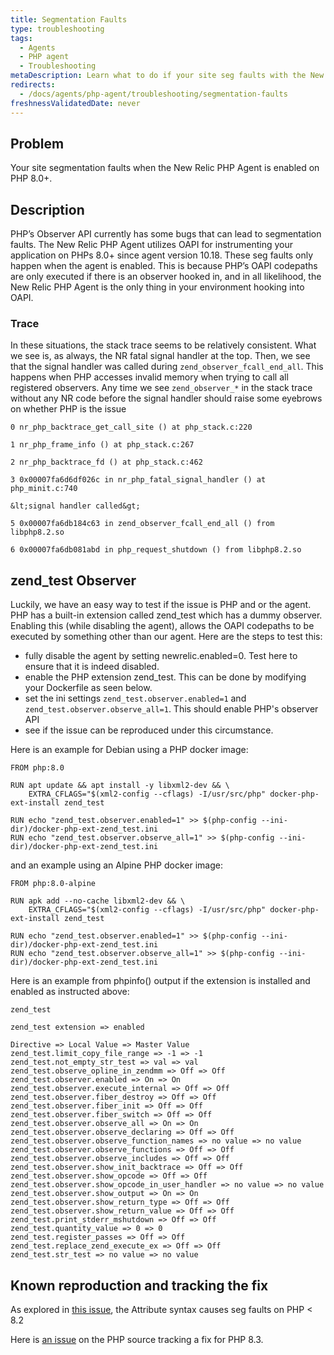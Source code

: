 ```yaml
---
title: Segmentation Faults
type: troubleshooting
tags:
  - Agents
  - PHP agent
  - Troubleshooting
metaDescription: Learn what to do if your site seg faults with the New Relic PHP Agent
redirects:
  - /docs/agents/php-agent/troubleshooting/segmentation-faults
freshnessValidatedDate: never
---
```


## Problem

Your site segmentation faults when the New Relic PHP Agent is enabled on PHP 8.0+.

## Description

PHP’s Observer API currently has some bugs that can lead to segmentation faults. The New Relic PHP Agent utilizes OAPI for instrumenting your application on PHPs 8.0+ since agent version 10.18. These seg faults only happen when the agent is enabled. This is because PHP’s OAPI codepaths are only executed if there is an observer hooked in, and in all likelihood, the New Relic PHP Agent is the only thing in your environment hooking into OAPI.

### Trace

In these situations, the stack trace seems to be relatively consistent. What we see is, as always, the NR fatal signal handler at the top. Then, we see that the signal handler was called during ```zend_observer_fcall_end_all```. This happens when PHP accesses invalid memory when trying to call all registered observers. Any time we see ```zend_observer_*``` in the stack trace without any NR code before the signal handler should raise some eyebrows on whether PHP is the issue

```
0 nr_php_backtrace_get_call_site () at php_stack.c:220

1 nr_php_frame_info () at php_stack.c:267

2 nr_php_backtrace_fd () at php_stack.c:462

3 0x00007fa6d6df026c in nr_php_fatal_signal_handler () at php_minit.c:740

&lt;signal handler called&gt;

5 0x00007fa6db184c63 in zend_observer_fcall_end_all () from libphp8.2.so

6 0x00007fa6db081abd in php_request_shutdown () from libphp8.2.so
```

## zend_test Observer

Luckily, we have an easy way to test if the issue is PHP and or the agent. PHP has a built-in extension called zend_test which has a dummy observer. Enabling this (while disabling the agent), allows the OAPI codepaths to be executed by something other than our agent. Here are the steps to test this:

- fully disable the agent by setting newrelic.enabled=0. Test here to ensure that it is indeed disabled.
- enable the PHP extension zend_test. This can be done by modifying your Dockerfile as seen below.
- set the ini settings ```zend_test.observer.enabled=1``` and ```zend_test.observer.observe_all=1```. This should enable PHP's observer API
- see if the issue can be reproduced under this circumstance.

Here is an example for Debian using a PHP docker image:

```
FROM php:8.0

RUN apt update && apt install -y libxml2-dev && \
    EXTRA_CFLAGS="$(xml2-config --cflags) -I/usr/src/php" docker-php-ext-install zend_test

RUN echo "zend_test.observer.enabled=1" >> $(php-config --ini-dir)/docker-php-ext-zend_test.ini
RUN echo "zend_test.observer.observe_all=1" >> $(php-config --ini-dir)/docker-php-ext-zend_test.ini
```

 and an example using an Alpine PHP docker image:

```
FROM php:8.0-alpine

RUN apk add --no-cache libxml2-dev && \
    EXTRA_CFLAGS="$(xml2-config --cflags) -I/usr/src/php" docker-php-ext-install zend_test

RUN echo "zend_test.observer.enabled=1" >> $(php-config --ini-dir)/docker-php-ext-zend_test.ini
RUN echo "zend_test.observer.observe_all=1" >> $(php-config --ini-dir)/docker-php-ext-zend_test.ini
```

Here is an example from phpinfo() output if the extension is installed and enabled as instructed above:

```
zend_test

zend_test extension => enabled

Directive => Local Value => Master Value
zend_test.limit_copy_file_range => -1 => -1
zend_test.not_empty_str_test => val => val
zend_test.observe_opline_in_zendmm => Off => Off
zend_test.observer.enabled => On => On
zend_test.observer.execute_internal => Off => Off
zend_test.observer.fiber_destroy => Off => Off
zend_test.observer.fiber_init => Off => Off
zend_test.observer.fiber_switch => Off => Off
zend_test.observer.observe_all => On => On
zend_test.observer.observe_declaring => Off => Off
zend_test.observer.observe_function_names => no value => no value
zend_test.observer.observe_functions => Off => Off
zend_test.observer.observe_includes => Off => Off
zend_test.observer.show_init_backtrace => Off => Off
zend_test.observer.show_opcode => Off => Off
zend_test.observer.show_opcode_in_user_handler => no value => no value
zend_test.observer.show_output => On => On
zend_test.observer.show_return_type => Off => Off
zend_test.observer.show_return_value => Off => Off
zend_test.print_stderr_mshutdown => Off => Off
zend_test.quantity_value => 0 => 0
zend_test.register_passes => Off => Off
zend_test.replace_zend_execute_ex => Off => Off
zend_test.str_test => no value => no value
```

## Known reproduction and tracking the fix

As explored in [this issue](https://github.com/newrelic/newrelic-php-agent/issues/865), the Attribute syntax causes seg faults on PHP < 8.2

Here is [an issue](https://github.com/php/php-src/issues/13817) on the PHP source tracking a fix for PHP 8.3. 
